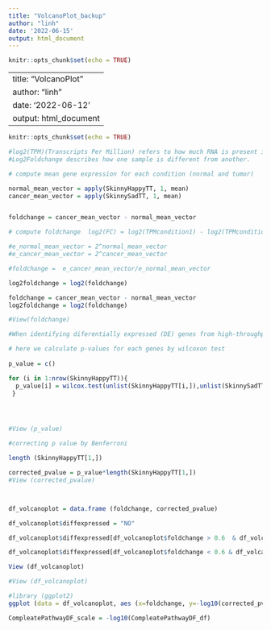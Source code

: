 ```yaml
---
title: "VolcanoPlot_backup"
author: "linh"
date: '2022-06-15'
output: html_document
---
```


```r
knitr::opts_chunk$set(echo = TRUE)
```
---
title: "VolcanoPlot"
author: "linh"
date: '2022-06-12'
output: html_document
---

```r
knitr::opts_chunk$set(echo = TRUE)
```

```r

#log2(TPM)(Transcripts Per Million) refers to how much RNA is present in a sample.
#Log2Foldchange describes how one sample is different from another.

# compute mean gene expression for each condition (normal and tumor)

normal_mean_vector = apply(SkinnyHappyTT, 1, mean)
cancer_mean_vector = apply(SkinnySadTT, 1, mean)


foldchange = cancer_mean_vector - normal_mean_vector

# compute foldchange  log2(FC) = log2(TPMcondition1) - log2(TPMcondition2) = log2(TPMcondition1/TPMcondition2)

#e_normal_mean_vector = 2^normal_mean_vector
#e_cancer_mean_vector = 2^cancer_mean_vector

#foldchange =  e_cancer_mean_vector/e_normal_mean_vector

log2foldchange = log2(foldchange)

foldchange = cancer_mean_vector - normal_mean_vector
log2foldchange = log2(foldchange)

#View(foldchange)

```


```r

#When identifying diferentially expressed (DE) genes from high-throughput gene expression measurements, we would like to take both statistical significance (such as P-value) and biological relevance (such as fold change) into consideration 

# here we calculate p-values for each genes by wilcoxon test
 
p_value = c()

for (i in 1:nrow(SkinnyHappyTT)){
  p_value[i] = wilcox.test(unlist(SkinnyHappyTT[i,]),unlist(SkinnySadTT[i,]),paired = TRUE )$p.value
 }




#View (p_value) 

#correcting p value by Benferroni 

length (SkinnyHappyTT[1,])

corrected_pvalue = p_value*length(SkinnyHappyTT[1,])
#View (corrected_pvalue)




```



```r


df_volcanoplot = data.frame (foldchange, corrected_pvalue)

df_volcanoplot$diffexpressed = "NO"

df_volcanoplot$diffexpressed[df_volcanoplot$foldchange > 0.6  & df_volcanoplot$corrected_pvalue < 0.05]= "UP"

df_volcanoplot$diffexpressed[df_volcanoplot$foldchange < 0.6 & df_volcanoplot$corrected_pvalue < 0.05]= "DOWN"

View (df_volcanoplot)

#View (df_volcanoplot)

#library (ggplot2)
ggplot (data = df_volcanoplot, aes (x=foldchange, y=-log10(corrected_pvalue), col = diffexpressed)) + geom_point() + theme_minimal() + scale_color_manual(values = c ("blue","black", "red"))+ theme (text=element_text(size = 8))

CompleatePathwayDF_scale = -log10(CompleatePathwayDF_df)


```




